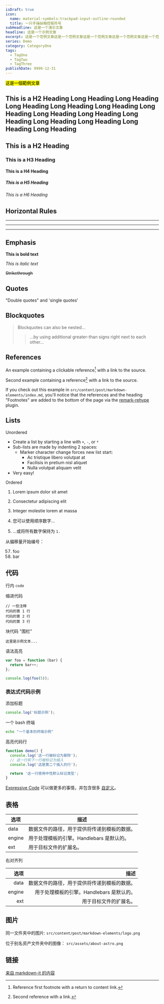 ```yaml
---
isDraft: true
icon:
  name: material-symbols:trackpad-input-outline-rounded
  title: 一只手操纵触控板符号
subHeadline: 这是一个演示文章
headline: 这是一个示例文章
excerpt: 这是一个范例文章这是一个范例文章这是一个范例文章这是一个范例文章这是一个范例文章这是一个范例文章这是一个范例文章这是一个范例文章这是一个范例文章这是一个范例文章这是一个范例文章这是一个范例文章这是一个范例文章这是一个范例文章这是一个范例文章这是一个范例文章这是一个范例文章这是一个范例文章这是一个范例文章
series: Demo
category: CategoryOne
tags:
  - TagOne
  - TagTwo
  - TagThree
publishDate: 9999-12-31
---
```


<mark>这是一個範例文章</mark>

## This is a H2 Heading Long Heading Long Heading Long Heading Long Heading Long Heading Long Heading Long Heading Long Heading Long Heading Long Heading Long Heading Long Heading Long Heading

## This is a H2 Heading

### This is a H3 Heading

#### This is a H4 Heading

##### This is a H5 Heading

###### This is a H6 Heading

## Horizontal Rules

---

---

---

## Emphasis

**This is bold text**

_This is italic text_

~~Strikethrough~~

## Quotes

"Double quotes" and 'single quotes'

## Blockquotes

> Blockquotes can also be nested...
>
> > ...by using additional greater-than signs right next to each other...

## References

An example containing a clickable reference[^1] with a link to the source.

Second example containing a reference[^2] with a link to the source.

[^1]: Reference first footnote with a return to content link.
[^2]: Second reference with a link.

If you check out this example in `src/content/post/markdown-elements/index.md`, you'll notice that the references and the heading "Footnotes" are added to the bottom of the page via the [remark-rehype](https://github.com/remarkjs/remark-rehype#options) plugin.

## Lists

Unordered

- Create a list by starting a line with `+`, `-`, or `*`
- Sub-lists are made by indenting 2 spaces:
  - Marker character change forces new list start:
    - Ac tristique libero volutpat at
    - Facilisis in pretium nisl aliquet
    - Nulla volutpat aliquam velit
- Very easy!

Ordered

1. Lorem ipsum dolor sit amet
2. Consectetur adipiscing elit
3. Integer molestie lorem at massa


4. 您可以使用顺序数字...
5. ...或将所有数字保持为 `1.`

从偏移量开始编号：

57. foo
1. bar

## 代码

行内 `code`

缩进代码

    // 一些注释
    代码的第 1 行
    代码的第 2 行
    代码的第 3 行

块代码 "围栏"

```
这里是示例文本...
```

语法高亮

```js
var foo = function (bar) {
  return bar++;
};

console.log(foo(5));
```

### 表达式代码示例

添加标题

```js title="file.js"
console.log('标题示例');
```

一个 bash 终端

```bash
echo "一个基本的终端示例"
```

高亮代码行

```js title="line-markers.js" del={2} ins={3-4} {6}
function demo() {
  console.log('这一行被标记为删除');
  // 这一行和下一行被标记为插入
  console.log('这是第二个插入的行');

  return '这一行使用中性默认标记类型';
}
```

[Expressive Code](https://expressive-code.com/) 可以做更多的事情，并包含很多 [自定义](https://expressive-code.com/reference/configuration/)。

## 表格

| 选项   | 描述                                                                   |
| ------ | ----------------------------------------------------------------------- |
| data   | 数据文件的路径，用于提供将传递到模板的数据。                           |
| engine | 用于处理模板的引擎。Handlebars 是默认的。                              |
| ext    | 用于目标文件的扩展名。                                                |

右对齐列

| 选项   |                                                               描述 |
| -----: | ------------------------------------------------------------------: |
|   data | 数据文件的路径，用于提供将传递到模板的数据。                       |
| engine | 用于处理模板的引擎。Handlebars 是默认的。                          |
|    ext |                                      用于目标文件的扩展名。       |

## 图片

同一文件夹中的图片: `src/content/post/markdown-elements/logo.png`


位于别名资产文件夹中的图像： `src/assets/about-astro.png`

## 链接

[来自 markdown-it 的内容](https://markdown-it.github.io/)
